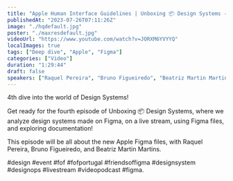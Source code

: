 ```yaml
---
title: "Apple Human Interface Guidelines | Unboxing 📦 Design Systems - Episode 4"
publishedAt: "2023-07-26T07:11:26Z"
image: "./hqdefault.jpg"
poster: "./maxresdefault.jpg"
videoUrl: "https://www.youtube.com/watch?v=JORXM6YVYYQ"
localImages: true
tags: ["Deep dive", "Apple", "Figma"]
categories: ["Video"]
duration: "1:29:44"
draft: false
speakers: ["Raquel Pereira", "Bruno Figueiredo", "Beatriz Martin Martins"]
---
```


4th dive into the world of Design Systems!

Get ready for the fourth episode of Unboxing 📦 Design Systems, where we analyze design systems made on Figma, on a live stream, using Figma files, and exploring documentation!

This episode will be all about the new Apple Figma files, with Raquel Pereira, Bruno Figueiredo, and Beatriz Martin Martins.

#design #event #fof #fofportugal #friendsoffigma #designsystem #designops #livestream #videopodcast #figma.

